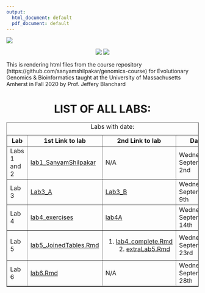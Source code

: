 ```yaml
---
output:
  html_document: default
  pdf_document: default
---
```


![](/Users/sanyamshilpakar/Desktop/My Docs/R workspace/Day 1 Bio 597GE/Blanchard_EvoGeno/images/githubHeader.png)


<center>

![](/Users/sanyamshilpakar/Desktop/My Docs/R workspace/Day 1 Bio 597GE/Blanchard_EvoGeno/images/evolution.gif) ![](/Users/sanyamshilpakar/Desktop/My Docs/R workspace/Day 1 Bio 597GE/Blanchard_EvoGeno/images/evolution.gif)

</center>




This is rendering html files from the course repository (https://github.com/sanyamshilpakar/genomics-course) for Evolutionary Genomics & Bioinformatics taught at the University of Massachusetts Amherst in Fall 2020 by Prof. Jeffery Blanchard




<center>
# LIST OF ALL LABS:
</center>



<table style="width:100%" border= "1">
<caption> Labs with date: </caption>
  <tr>
    <th>Lab</th>
    <th>1st Link to lab</th>
    <th>2nd Link to lab</th>
    <th>Date</th> 
  </tr>
  <tr>
    <td>Labs 1 and 2</td>
    <td>[lab1_SanyamShilpakar](lab2_EvoGeno.html)</td>
    <td>N/A</td>
    <td>Wednesday, September 2nd</td>
  </tr>
  <tr>
    <td>Lab 3</td>
    <td>[Lab3_A](Lab3_A.html)</td>
    <td>[Lab3_B](Lab3_B.html)</td>
    <td>Wednesday, September 9th</td>
  </tr>
  <tr>
    <td>Lab 4</td>
    <td>[lab4_exercises](lab4_exercises.html)</td>
    <td>[lab4A](lab4A.html)</td>
    <td>Wednesday, September 14th</td>
  </tr>
  <tr>
    <td>Lab 5</td>
    <td>[lab5_JoinedTables.Rmd](lab5_JoinTables.html)</td>
    <td>1. [lab4_complete.Rmd](lab4_complete.html) 
    2. [extraLab5.Rmd](extraLab5.html)</td>
    <td>Wednesday, September 23rd</td>
  </tr>
   <tr>
    <td>Lab 6</td>
    <td>[lab6.Rmd](lab6.html)</td>
    <td>N/A</td>
    <td>Wednesday, September 28th</td>
  </tr>
</table> 



